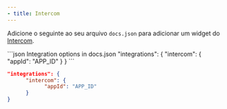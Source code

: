 ```yaml
---
- title: Intercom
---
```


Adicione o seguinte ao seu arquivo `docs.json` para adicionar um widget do [Intercom](https://www.intercom.com).

<CodeGroup>
  ```json Integration options in docs.json
  "integrations": {
        "intercom": {
              "appId": "APP_ID"
        }
  }
  ```

  ```json Example
  "integrations": {
        "intercom": {
              "appId": "APP_ID"
        }
  }
  ```
</CodeGroup>
